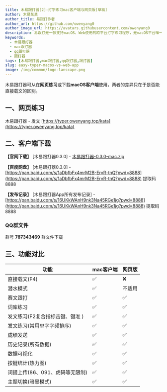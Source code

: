 ```yaml
---
title: 木易跟打器[2]-打字练习mac客户端与网页版[草稿]
author: 木易某某
author_title: 易跟打作者
author_url: https://github.com/owenyang0
author_image_url: https://avatars.githubusercontent.com/owenyang0
description: 易跟打是一款支持macOS、Web使用的跨平台打字练习程序，是macOS平台唯一的、可直接通过QQ群载文的跟打器
keywords:
  - 木易跟打器
  - mac跟打器
  - qq跟打器
  - 跟打器
tags: [木易跟打器,mac跟打器,qq跟打器,跟打器]
slug: easy-typer-macos-vs-web-app
image: /img/common/logo-lanscape.png
---
```


木易跟打器可从在**网页练习**或下载**macOS客户端**使用，两者的差异只在于是否能直接载文的区别。

<!--truncate-->

## 一、网页练习
木易跟打器 - 发文 [https://typer.owenyang.top/kata](https://typer.owenyang.top/kata)

## 二、客户端下载
**【官网下载】** [木易跟打器0.3.0] - [木易跟打器-0.3.0-mac.zip](http://s.owenyang.top/typers/%E6%9C%A8%E6%98%93%E8%B7%9F%E6%89%93%E5%99%A8-0.3.0-mac.zip)

**【百度网盘】** [木易跟打器0.3.0] - [https://pan.baidu.com/s/1aDbfbFx4mrM2B-ErvR-tnQ?pwd=8888](https://pan.baidu.com/s/1aDbfbFx4mrM2B-ErvR-tnQ?pwd=8888) 提取码8888

**【发布记录】** [木易跟打器App所有发布记录] - [https://pan.baidu.com/s/16UKkWAnH9nk3Na45RGe1jg?pwd=8888](https://pan.baidu.com/s/16UKkWAnH9nk3Na45RGe1jg?pwd=8888) 提取码8888

### QQ群文件
群号 **787343469** 群文件下载

## 三、功能对比

| 功能                            | mac客户端 | 网页版 |
|---------------------------------|-----------|--------|
| 直接载文(F4)                    | ✅         | ❌      |
| 潜水模式                        | ✅         | 不适用 |
| 赛文跟打                        | ✅         | ✅      |
| 词库练习                        | ✅         | ✅      |
| 发文练习(F2复合指标击键、键准 ) | ✅         | ✅      |
| 发文练习(常用单字字频排序)      | ✅         | ✅      |
| 成绩发送      | ✅         | ✅      |
| 历史记录(所有数据)              | ✅         | ✅      |
| 数据可视化                      | ✅         | ✅      |
| 按键统计(热力图)                | ✅         | ✅      |
| 词提上传(86、091、虎码等无限制) | ✅         | ✅      |
| 主题切换(暗黑模式)              | ✅         | ✅      |
